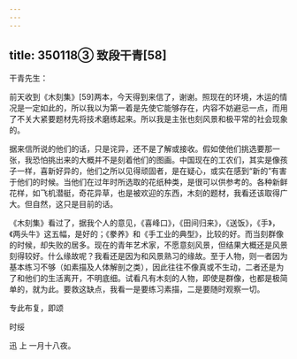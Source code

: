 ```yaml
---
---
---
```

title: 350118③ 致段干青[58]
---




干青先生：

前天收到《木刻集》[59]两本，今天得到来信了，谢谢。照现在的环境，木运的情况是一定如此的，所以我以为第一着是先使它能够存在，内容不妨避忌一点，而用了不关大紧要题材先将技术磨练起来。所以我是主张也刻风景和极平常的社会现象的。

据来信所说的他们的话，只是诧异，还不是了解或接收。假如使他们挑选要那一张，我恐怕挑出来的大概并不是刻着他们的图画。中国现在的工农们，其实是像孩子一样，喜新好异的，他们之所以见得顽固者，是在疑心，或实在感到“新的”有害于他们的时候。当他们在过年时所选取的花纸种类，是很可以供参考的。各种新鲜花样，如飞机潜艇，奇花异草，也是被欢迎的东西，木刻的题材，我看还该取得广大。但自然，这只是目前的话。

《木刻集》看过了，据我个人的意见，《喜峰口》，《田间归来》，《送饭》，《手》，《两头牛》这五幅，是好的；《豢养》和《手工业的典型》，比较的好。而当刻群像的时候，却失败的居多。现在的青年艺术家，不愿意刻风景，但结果大概还是风景刻得较好。什么缘故呢？我看还是因为和风景熟习的缘故。至于人物，则一者因为基本练习不够（如素描及人体解剖之类），因此往往不像真或不生动，二者还是为了和他们的生活离开，不明底细。试看凡有木刻的人物，即使是群像，也都是极简单的，就为此。要救这缺点，我看一是要练习素描，二是要随时观察一切。

专此布复，即颂

时绥

迅 上 一月十八夜。